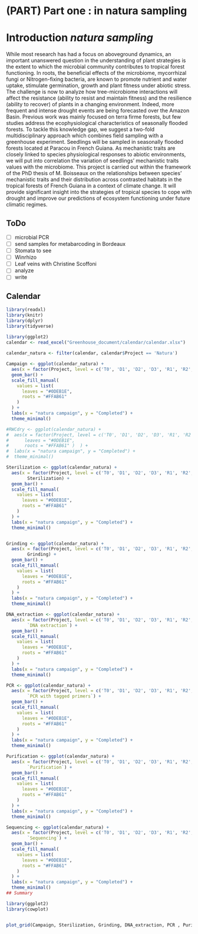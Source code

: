 # (PART) Part one : in natura sampling {-}

# Introduction *natura sampling* {-}

While most research has had a focus on aboveground dynamics, an important unanswered question in the understanding of plant strategies is the extent to which the microbial community contributes to tropical forest functioning. In roots, the beneficial effects of the microbiome, mycorrhizal fungi or Nitrogen-fixing bacteria, are known to promote nutrient and water uptake, stimulate germination, growth and plant fitness under abiotic stress. The challenge is now to analyze how tree-microbiome interactions will affect the resistance (ability to resist and maintain fitness) and the resilience (ability to recover) of plants in a changing environment. Indeed, more frequent and intense drought events are being forecasted over the Amazon Basin. Previous work was mainly focused on terra firme forests, but few studies address the ecophysiological characteristics of seasonally flooded forests. To tackle this knowledge gap, we suggest a two-fold multidisciplinary approach which combines field sampling with a greenhouse experiment. Seedlings will be sampled in seasonally flooded forests located at Paracou in French Guiana. As mechanistic traits are closely linked to species physiological responses to abiotic environments, we will put into correlation the variation of seedlings’ mechanistic traits values with the microbiome. This project is carried out within the framework of the PhD thesis of M. Boisseaux on the relationships between species’ mechanistic traits and their distribution across contrasted habitats in the tropical forests of French Guiana in a context of climate change. It will provide significant insight into the strategies of tropical species to cope with drought and improve our predictions of ecosystem functioning under future climatic regimes.

## ToDo


- [ ] microbial PCR
- [ ] send samples for metabarcoding in Bordeaux
- [ ] Stomata to see
- [ ] Winrhizo
- [ ] Leaf veins with Christine Scoffoni
- [ ] analyze
- [ ] write



## Calendar


```r

library(readxl)
library(knitr)
library(dplyr)
library(tidyverse)

library(ggplot2)
calendar <- read_excel("Greenhouse_document/calendar/calendar.xlsx")
                       
calendar_natura <- filter(calendar, calendar$Project == 'Natura')

Campaign <- ggplot(calendar_natura) +
  aes(x = factor(Project, level = c('T0', 'D1', 'D2', 'D3', 'R1', 'R2', 'R3')), fill = Organ) +
  geom_bar() +
  scale_fill_manual(
    values = list(
      leaves = "#0DEB1E",
      roots = "#FFAB61"
    )
  ) +
  labs(x = "natura campaign", y = "Completed") +
  theme_minimal()

#RWCdry <- ggplot(calendar_natura) +
#  aes(x = factor(Project, level = c('T0', 'D1', 'D2', 'D3', 'R1', 'R2', 'R3')), fill = Organ, weight = `RWC dry`) +  geom_bar() +  scale_fill_manual(    values = list(
#      leaves = "#0DEB1E",
#      roots = "#FFAB61" )  ) +
#  labs(x = "natura campaign", y = "Completed") +
#  theme_minimal()

Sterilization <- ggplot(calendar_natura) +
  aes(x = factor(Project, level = c('T0', 'D1', 'D2', 'D3', 'R1', 'R2', 'R3')), fill = Organ, weight = 
        Sterilization) +
  geom_bar() +
  scale_fill_manual(
    values = list(
      leaves = "#0DEB1E",
      roots = "#FFAB61"
    )
  ) +
  labs(x = "natura campaign", y = "Completed") +
  theme_minimal()


Grinding <- ggplot(calendar_natura) +
  aes(x = factor(Project, level = c('T0', 'D1', 'D2', 'D3', 'R1', 'R2', 'R3')), fill = Organ, weight = 
        Grinding) +
  geom_bar() +
  scale_fill_manual(
    values = list(
      leaves = "#0DEB1E",
      roots = "#FFAB61"
    )
  ) +
  labs(x = "natura campaign", y = "Completed") +
  theme_minimal()

DNA_extraction <- ggplot(calendar_natura) +
  aes(x = factor(Project, level = c('T0', 'D1', 'D2', 'D3', 'R1', 'R2', 'R3')), fill = Organ, weight = 
        `DNA extraction`) +
  geom_bar() +
  scale_fill_manual(
    values = list(
      leaves = "#0DEB1E",
      roots = "#FFAB61"
    )
  ) +
  labs(x = "natura campaign", y = "Completed") +
  theme_minimal()

PCR <- ggplot(calendar_natura) +
  aes(x = factor(Project, level = c('T0', 'D1', 'D2', 'D3', 'R1', 'R2', 'R3')), fill = Organ, weight = 
        `PCR with tagged primers`) +
  geom_bar() +
  scale_fill_manual(
    values = list(
      leaves = "#0DEB1E",
      roots = "#FFAB61"
    )
  ) +
  labs(x = "natura campaign", y = "Completed") +
  theme_minimal()

Purification <- ggplot(calendar_natura) +
  aes(x = factor(Project, level = c('T0', 'D1', 'D2', 'D3', 'R1', 'R2', 'R3')), fill = Organ, weight = 
        `Purification`) +
  geom_bar() +
  scale_fill_manual(
    values = list(
      leaves = "#0DEB1E",
      roots = "#FFAB61"
    )
  ) +
  labs(x = "natura campaign", y = "Completed") +
  theme_minimal()

Sequencing <- ggplot(calendar_natura) +
  aes(x = factor(Project, level = c('T0', 'D1', 'D2', 'D3', 'R1', 'R2', 'R3')), fill = Organ, weight = 
        `Sequencing`) +
  geom_bar() +
  scale_fill_manual(
    values = list(
      leaves = "#0DEB1E",
      roots = "#FFAB61"
    )
  ) +
  labs(x = "natura campaign", y = "Completed") +
  theme_minimal()
## Summary 

library(ggplot2)
library(cowplot)


plot_grid(Campaign, Sterilization, Grinding, DNA_extraction, PCR , Purification, Sequencing, labels = c('Campaign', 'Sterilization', 'Grinding', 'DNA', 'PCR', 'Purification', 'Sequencing'), label_size = 12)

```
